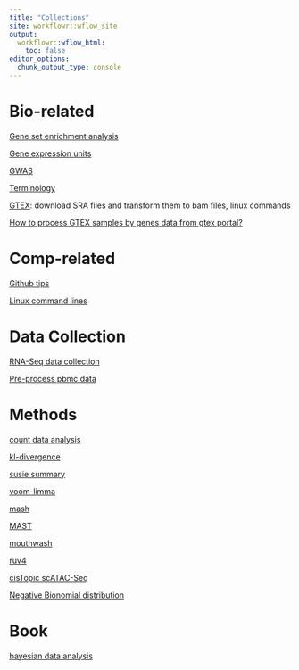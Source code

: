 ```yaml
---
title: "Collections"
site: workflowr::wflow_site
output:
  workflowr::wflow_html:
    toc: false
editor_options:
  chunk_output_type: console
---
```



# Bio-related

[Gene set enrichment analysis](gsea.html)

[Gene expression units](CPM.html)

[GWAS](GWAS.html)

[Terminology](terminology.html)

[GTEX](GTEX.html): download SRA files and transform them to bam files, linux commands

[How to process GTEX samples by genes data from gtex portal?](https://github.com/stephenslab/topics/blob/master/analysis/prepare_gtex.Rmd)


# Comp-related

[Github tips](githubtips.html)

[Linux command lines](command.html)


# Data Collection

[RNA-Seq data collection](DataCollection.html)

[Pre-process pbmc data](pbmcdata.html)


# Methods

[count data analysis](count.html)

[kl-divergence](kl.html)

[susie summary](susie.html)

[voom-limma](limma.html)

[mash](mash.html)

[MAST](MAST.html)

[mouthwash](mouthwash.html)

[ruv4](ruv4.html)

[cisTopic scATAC-Seq](cisTopic.html)

[Negative Bionomial distribution](nb.html)

# Book

[bayesian data analysis](bda.html)
